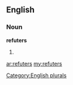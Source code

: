 ==English==

===Noun===
'''refuters'''

# {{plural of|[[refuter]]}}

[[Category:English plurals]]

[[ar:refuters]]
[[my:refuters]]